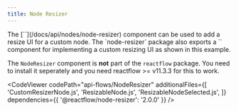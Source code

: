 ```yaml
---
title: Node Resizer
---
```



<ExampleLayout>
The [`<NodeResizer />`](/docs/api/nodes/node-resizer) component can be used to add a resize UI for a custom node. The `node-resizer` package also exports a `<NodeResizeControl />` component for implementing a custom resizing UI as shown in this example.

<Callout type="info">

The `NodeResizer` component is **not** part of the `reactflow` package. You need to install it seperately and you need reactflow >= v11.3.3 for this to work.

</Callout>

<CodeViewer
  codePath="api-flows/NodeResizer"
  additionalFiles={[
    'CustomResizerNode.js',
    'ResizableNode.js',
    'ResizableNodeSelected.js',
  ]}
  dependencies={{ '@reactflow/node-resizer': '2.0.0' }}
/>
</ExampleLayout>
